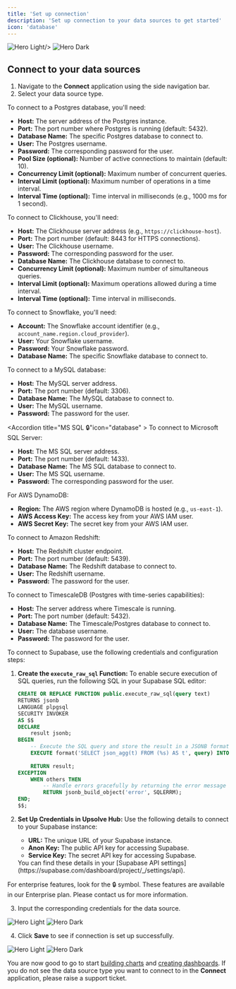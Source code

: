 ```yaml
---
title: 'Set up connection'
description: 'Set up connection to your data sources to get started'
icon: 'database'
---
```


<Frame>
<img
  className="block dark:hidden"
  src="/images/data-connection/data-connection-hero.png"
  alt="Hero Light"

/>
<img
  className="hidden dark:block"
  src="/images/data-connection/data-connection-hero-dark.png"
  alt="Hero Dark"
/>
</Frame>





## Connect to your data sources

1. Navigate to the **Connect** application using the side navigation bar.
2. Select your data source type.
<AccordionGroup>

<Accordion title="Postgres" icon="database">
To connect to a Postgres database, you'll need:

- **Host:** The server address of the Postgres instance.
- **Port:** The port number where Postgres is running (default: 5432).
- **Database Name:** The specific Postgres database to connect to.
- **User:** The Postgres username.
- **Password:** The corresponding password for the user.
- **Pool Size (optional):** Number of active connections to maintain (default: 10).
- **Concurrency Limit (optional):** Maximum number of concurrent queries.
- **Interval Limit (optional):** Maximum number of operations in a time interval.
- **Interval Time (optional):** Time interval in milliseconds (e.g., 1000 ms for 1 second).
</Accordion>

<Accordion title="Clickhouse" icon="database">
To connect to Clickhouse, you'll need:

- **Host:** The Clickhouse server address (e.g., `https://clickhouse-host`).
- **Port:** The port number (default: 8443 for HTTPS connections).
- **User:** The Clickhouse username.
- **Password:** The corresponding password for the user.
- **Database Name:** The Clickhouse database to connect to.
- **Concurrency Limit (optional):** Maximum number of simultaneous queries.
- **Interval Limit (optional):** Maximum operations allowed during a time interval.
- **Interval Time (optional):** Time interval in milliseconds.
</Accordion>

<Accordion title="Snowflake 🔒" icon="database" >
To connect to Snowflake, you'll need:

- **Account:** The Snowflake account identifier (e.g., `account_name.region.cloud_provider`).
- **User:** Your Snowflake username.
- **Password:** Your Snowflake password.
- **Database Name:** The specific Snowflake database to connect to.
</Accordion>

<Accordion title="MySQL 🔒" icon="database" >
To connect to a MySQL database:

- **Host:** The MySQL server address.
- **Port:** The port number (default: 3306).
- **Database Name:** The MySQL database to connect to.
- **User:** The MySQL username.
- **Password:** The password for the user.
</Accordion>

<Accordion title="MS SQL 🔒"icon="database" >
To connect to Microsoft SQL Server:

- **Host:** The MS SQL server address.
- **Port:** The port number (default: 1433).
- **Database Name:** The MS SQL database to connect to.
- **User:** The MS SQL username.
- **Password:** The corresponding password for the user.
</Accordion>

<Accordion title="DynamoDB 🔒" icon="database" >
For AWS DynamoDB:

- **Region:** The AWS region where DynamoDB is hosted (e.g., `us-east-1`).
- **AWS Access Key:** The access key from your AWS IAM user.
- **AWS Secret Key:** The secret key from your AWS IAM user.
</Accordion>

<Accordion title="Redshift 🔒" icon="database" >
To connect to Amazon Redshift:

- **Host:** The Redshift cluster endpoint.
- **Port:** The port number (default: 5439).
- **Database Name:** The Redshift database to connect to.
- **User:** The Redshift username.
- **Password:** The password for the user.
</Accordion>

<Accordion title="Timescale 🔒" icon="database">
To connect to TimescaleDB (Postgres with time-series capabilities):

- **Host:** The server address where Timescale is running.
- **Port:** The port number (default: 5432).
- **Database Name:** The Timescale/Postgres database to connect to.
- **User:** The database username.
- **Password:** The password for the user.
</Accordion>
<AccordionGroup>
  <Accordion title="Supabase 🔒" icon="database">
  To connect to Supabase, use the following credentials and configuration steps:

  1. **Create the `execute_raw_sql` Function:**
     To enable secure execution of SQL queries, run the following SQL in your Supabase SQL editor:

     ```sql
     CREATE OR REPLACE FUNCTION public.execute_raw_sql(query text)
     RETURNS jsonb
     LANGUAGE plpgsql
     SECURITY INVOKER
     AS $$
     DECLARE
         result jsonb;
     BEGIN
         -- Execute the SQL query and store the result in a JSONB format
         EXECUTE format('SELECT json_agg(t) FROM (%s) AS t', query) INTO result;
         
         RETURN result;
     EXCEPTION
         WHEN others THEN
             -- Handle errors gracefully by returning the error message in JSON
             RETURN jsonb_build_object('error', SQLERRM);
     END;
     $$;
     ```

  2. **Set Up Credentials in Upsolve Hub:**
     Use the following details to connect to your Supabase instance:

     - **URL:** The unique URL of your Supabase instance.
     - **Anon Key:** The public API key for accessing Supabase.
     - **Service Key:** The secret API key for accessing Supabase.

     <Note>
       You can find these details in your [Supabase API settings](https://supabase.com/dashboard/project/_/settings/api).
     </Note>
</Accordion>

</AccordionGroup>

</AccordionGroup>

<Note>
For enterprise features, look for the 🔒 symbol. These features are available in our Enterprise plan. Please contact us for more information.
</Note>

3. Input the corresponding credentials for the data source.

 <Frame>

  <img
  className="block dark:hidden"
  src="/images/data-connection-images/connect.png"
  alt="Hero Light"
/>
<img
  className="hidden dark:block"
  src="/images/data-connection-images/connect-dark.png"
  alt="Hero Dark"
/>
 </Frame>

4. Click **Save** to see if connection is set up successfully. 


 <Frame>

  <img
  className="block dark:hidden"
  src="/images/data-connection-images/metadata.png"
  alt="Hero Light"
/>
<img
  className="hidden dark:block"
  src="/images/data-connection-images/metadata-dark.png"
  alt="Hero Dark"
/>
 </Frame>


You are now good to go to start [building charts](/charts/create-chart) and [creating dashboards](/dashboards/create-dashboard).
If you do not see the data source type you want to connect to in the **Connect** application, please raise a support ticket.
